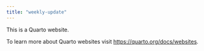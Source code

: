 ```yaml
---
title: "weekly-update"
---
```


This is a Quarto website.

To learn more about Quarto websites visit <https://quarto.org/docs/websites>.
